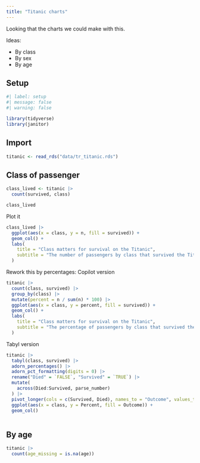 ```yaml
---
title: "Titanic charts"
---
```


Looking that the charts we could make with this.

Ideas:

- By class
- By sex
- By age



## Setup

```r
#| label: setup
#| message: false
#| warning: false

library(tidyverse)
library(janitor)
```

## Import

```r
titanic <- read_rds("data/tr_titanic.rds")
```

## Class of passenger

```r
class_lived <- titanic |> 
  count(survived, class)

class_lived
```

Plot it 

```r
class_lived |> 
  ggplot(aes(x = class, y = n, fill = survived)) +
  geom_col() +
  labs(
    title = "Class matters for survival on the Titanic",
    subtitle = "The number of passengers by class that survived the Titanic"
  )
```

Rework this by percentages: Copilot version

```r
titanic |> 
  count(class, survived) |> 
  group_by(class) |> 
  mutate(percent = n / sum(n) * 100) |> 
  ggplot(aes(x = class, y = percent, fill = survived)) +
  geom_col() +
  labs(
    title = "Class matters for survival on the Titanic",
    subtitle = "The percentage of passengers by class that survived the Titanic"
  )
```

Tabyl version

```r
titanic |> 
  tabyl(class, survived) |> 
  adorn_percentages() |> 
  adorn_pct_formatting(digits = 0) |> 
  rename("Died" = `FALSE`, "Survived" = `TRUE`) |>
  mutate(
    across(Died:Survived, parse_number)  
  ) |> 
  pivot_longer(cols = c(Survived, Died), names_to = "Outcome", values_to = "Percent") |> 
  ggplot(aes(x = class, y = Percent, fill = Outcome)) +
  geom_col()
  
```


## By age



```r
titanic |> 
  count(age_missing = is.na(age))
```

